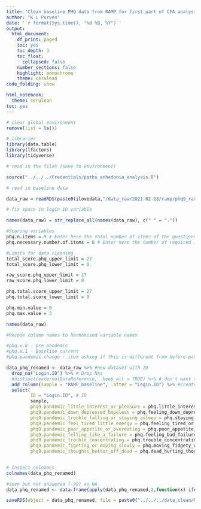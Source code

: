 ```yaml
---
title: "Clean baseline PHQ data from RAMP for first part of CFA analysis"
author: "K L Purves"
date: '`r format(Sys.time(), "%d %B, %Y")`'
output:
  html_document:
    df_print: paged
    toc: yes
    toc_depth: 3
    toc_float:
      collapsed: false
    number_sections: false
    highlight: monochrome
    theme: cerulean
code_folding: show

html_notebook:
  theme: cerulean
toc: yes
---
```


```r
# clear global environment
remove(list = ls())
```

```r
# libraries
library(data.table)
library(lfactors)
library(tidyverse)
```

```r
# read in the files (save to environment)

source("../../../Credentials/paths_anhedonia_analysis.R")
```


```r
# read in baseline data

data_raw = readRDS(paste0(ilovedata,"/data_raw/2021-02-18/ramp/phq9_ramp.rds"))
```

```r

# fix space in login ID variable

names(data_raw) = str_replace_all(names(data_raw), c(" " = ".")) 
```


```r
#Scoring variables
phq.n.items = 9 # Enter here the total number of items of the questionnaire
phq.necessary.number.of.items = 8 # Enter here the number of required items to include a participant

#Limits for data cleaning
total_score.phq_upper_limit = 27
total_score.phq_lower_limit = 0

raw_score.phq_upper_limit = 27
raw_score.phq_lower_limit = 0

phq.total.score_upper_limit = 27
phq.total.score_lower_limit = 0

phq.min.value = 0
phq.max.value = 3
```


```r

names(data_raw)

```


```r
#Recode column names to harmonised variable names

#phq.x.0 - pre pandemic
#phq.x.1 - Baseline current
#phq.pandemic.change - item asking if this is different from before pandemic

data_phq_renamed <- data_raw %>% #new dataset with ID
  drop_na("Login.ID") %>% # Drop NAs
  #distinct(externalDataReference, .keep_all = TRUE) %>% # don't want to do this for RAMP data
  add_column(sample = "RAMP_baseline", .after = "Login.ID") %>% #create new column 
  select(
         ID = "Login.ID", # ID
         sample,
         phq9.pandemic_little_interest_or_pleasure = phq.little_interest_or_pleasure_in_doing_things,
         phq9.pandemic_down_depressed_hopeless = phq.feeling_down_depressed_or_hopeless,
         phq9.pandemic_trouble_falling_or_staying_asleep = phq.staying_asleep_sleeping_trouble,
         phq9.pandemic_feel_tired_little_energy = phq.feeling_tired_or_having_little_energy,
         phq9.pandemic_poor_appetite_or_overeating = phq.poor_appetite_or_overeating,
         phq9.pandemic_felling_like_a_failure = phq.feeling_bad_failure_family,
         phq9.pandemic_trouble_concentrating = phq.trouble_concentrating_newspaper_reading,
         phq9.pandemic_figeting_or_moving_slowly = phq.moving_fidgety_opposite_slowly,
         phq9.pandemic_thoughts_better_off_dead = phq.dead_hurting_thoughts)
         

# Inspect colnames
colnames(data_phq_renamed)


```


```r
#seen but not answered (-99) as NA
data_phq_renamed <- data.frame(apply(data_phq_renamed,2,function(x) ifelse(x==-99,NA,x)))

```


```r

saveRDS(object = data_phq_renamed, file = paste0("../../../data_clean/RAMP_phq/phq.clean_baseline.RAMP",  ".rds"))

```